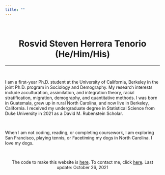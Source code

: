 ```yaml
---
title: ""
---
```


<br>

<center>
# Rosvid Steven Herrera Tenorio (He/Him/His)
</center>

***

<br>

I am a first-year Ph.D. student at the University of California, Berkeley in the joint Ph.D. program in Sociology and Demography. My research interests include acculturation, assimilation, and integration theory, racial stratification, migration, demography, and quantitative methods. I was born in Guatemala, grew up in rural North Carolina, and now live in Berkeley, California. I received my undergraduate degree in Statistical Science from Duke University in 2021 as a David M. Rubenstein Scholar.

<br>

When I am not coding, reading, or completing coursework, I am exploring San Francisco, playing tennis, or Facetiming my dogs in North Carolina. I love my dogs.

<br>

<center>
The code to make this website is [here](https://github.com/stevenherrera24/stevenherrera24.github.io). To contact me, click [here](https://stevenherreratenorio.com/contact.html). Last update: October 26, 2021
</center>
